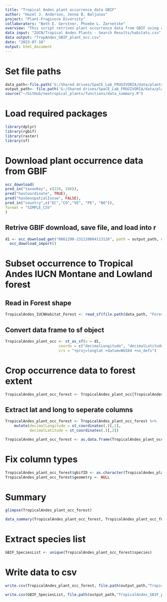 ```yaml
---
title: "Tropical Andes plant occurrence data GBIF"
author: "Hazel J. Anderson, Jenna B. Baljunas"
project: "Plant-Frugivore Diversity"
collaborators: "Beth E. Gerstner, Phoebe L. Zarnetske"
overview: "This script retrives plant occurrence data from GBIF using a subset of species with IUCN habitat designations ‘Forest-Subtropical/Tropical Moist Montane’ and/or ‘Forest-Subtropical/Tropical Moist Lowland’. Data is also retrived without the subset for species in the countries that make up the Tropical Andes to be spatially subset later, as not many plant species are assessed on the IUCN RedList. "
data input: "IUCN/Tropical Andes Plants - Search Results/habitats.csv"
data output: "TropAndes_GBIF_plant_occ.csv"
date: "2023-07-18"
output: html_document
---
```


# Set file paths
```r
data_path<-file.path('G:/Shared drives/SpaCE_Lab_FRUGIVORIA/data/plants/L0')
output_path<- file.path('G:/Shared drives/SpaCE_Lab_FRUGIVORIA/data/plants/L0')
source("~/GitHub/neotropical_plants/functions/data_summary.R")
```

# Load required packages
```r
library(dplyr)
library(rgbif)
library(raster)
library(sf)
```

# Download plant occurrence data from GBIF
```r
occ_download(
pred_in("taxonKey", c(220, 196)),
pred("hasCoordinate", TRUE),
pred("hasGeospatialIssue", FALSE),
pred_in("country",c("EC","CO","VE", "PE", "BO")),
format = "SIMPLE_CSV"
)
```

## Retrive GBIF download, save file, and load into r
```r
d1 <- occ_download_get("0061290-231120084113126", path = output_path, overwrite = TRUE) %>%
  occ_download_import()
```

# Subset occurrence to Tropical Andes IUCN Montane and Lowland forest

## Read in Forest shape
```r
TropicalAndes_IUCNHabitat_Forest <- read_sf(file.path(data_path, "Forest_sf.shp"), layer = "Forest_sf")
```

## Convert data frame to sf object
```r
TropicalAndes_plant_occ <- st_as_sf(x = d1, 
                        coords = c("decimalLongitude", "decimalLatitude"),
                        crs = "+proj=longlat +datum=WGS84 +no_defs")
```

# Crop occurrence data to forest extent
```r
TropicalAndes_plant_occ_forest <- TropicalAndes_plant_occ[TropicalAndes_IUCNHabitat_Forest,]
```

## Extract lat and long to seperate columns
```r
TropicalAndes_plant_occ_forest <- TropicalAndes_plant_occ_forest %>%
    mutate(decimalLongitude = st_coordinates(.)[,1],
           decimalLatitude = st_coordinates(.)[,2])
```

```r
TropicalAndes_plant_occ_forest <- as.data.frame(TropicalAndes_plant_occ_forest)
```

# Fix column types 
```r
TropicalAndes_plant_occ_forest$gbifID <- as.character(TropicalAndes_plant_occ_forest$gbifID)
TropicalAndes_plant_occ_forest$geometry <- NULL
```


# Summary 
```r
glimpse(TropicalAndes_plant_occ_forest)
```

```r
data_summary(TropicalAndes_plant_occ_forest, TropicalAndes_plant_occ_forest$species, TropicalAndes_plant_occ_forest$genus, TropicalAndes_plant_occ_forest$family)
```

# Extract species list
```r
GBIF_SpeciesList <- unique(TropicalAndes_plant_occ_forest$species)
```


# Write data to csv
```r
write.csv(TropicalAndes_plant_occ_forest, file.path(output_path,"TropicalAndes_GBIF_plant_occ.csv"))

write.csv(GBIF_SpeciesList, file.path(output_path,"TropicalAndes_GBIF_plant_species.csv"))
```
